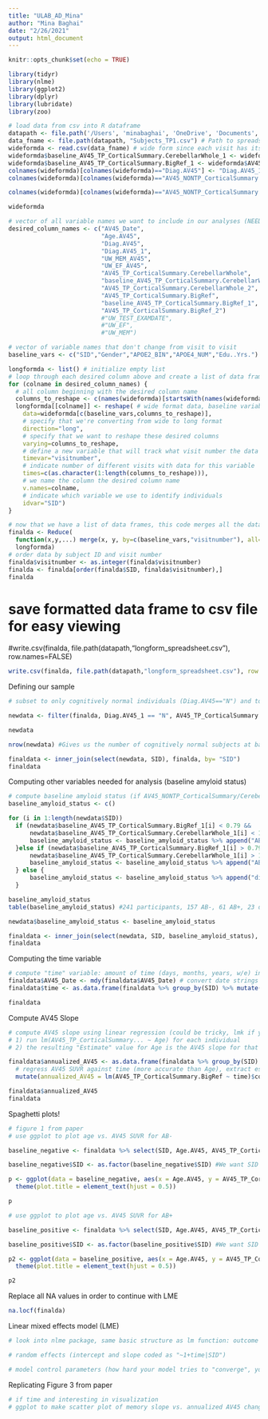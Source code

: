 ```yaml
---
title: "ULAB_AD_Mina"
author: "Mina Baghai"
date: "2/26/2021"
output: html_document
---
```


```r
knitr::opts_chunk$set(echo = TRUE)
```

```r
library(tidyr)
library(nlme)
library(ggplot2)
library(dplyr)
library(lubridate)
library(zoo)
```

``` r
# load data from csv into R dataframe
datapath <- file.path('/Users', 'minabaghai', 'OneDrive', 'Documents', 'Berkeley', 'ULab') # point to directory with data file
data_fname <- file.path(datapath, "Subjects_TP1.csv") # Path to spreadsheet 
wideformda <- read.csv(data_fname) # wide form since each visit has its own column, one row per individual
wideformda$baseline_AV45_TP_CorticalSummary.CerebellarWhole_1 <- wideformda$AV45_NONTP_CorticalSummary.CerebellarWhole_1
wideformda$baseline_AV45_TP_CorticalSummary.BigRef_1 <- wideformda$AV45_NONTP_CorticalSummary.BigRef_1
colnames(wideformda)[colnames(wideformda)=="Diag.AV45"] <- "Diag.AV45_1" #rename one annoying column
colnames(wideformda)[colnames(wideformda)=="AV45_NONTP_CorticalSummary.CerebellarWhole_1"] <- "AV45_TP_CorticalSummary.CerebellarWhole_1"

colnames(wideformda)[colnames(wideformda)=="AV45_NONTP_CorticalSummary.BigRef_1"] <- "AV45_TP_CorticalSummary.BigRef_1"

wideformda
```

```r
# vector of all variable names we want to include in our analyses (NEED TO ADD COLUMNS)
desired_column_names <- c("AV45_Date",
                          "Age.AV45",
                          "Diag.AV45",
                          "Diag.AV45_1",
                          "UW_MEM_AV45",
                          "UW_EF_AV45",
                          "AV45_TP_CorticalSummary.CerebellarWhole",
                          "baseline_AV45_TP_CorticalSummary.CerebellarWhole_1",
                          "AV45_TP_CorticalSummary.CerebellarWhole_2",
                          "AV45_TP_CorticalSummary.BigRef",
                          "baseline_AV45_TP_CorticalSummary.BigRef_1",
                          "AV45_TP_CorticalSummary.BigRef_2")
                          #"UW_TEST_EXAMDATE",
                          #"UW_EF",
                          #"UW_MEM")

# vector of variable names that don't change from visit to visit
baseline_vars <- c("SID","Gender","APOE2_BIN","APOE4_NUM","Edu..Yrs.")
```

```r
longformda <- list() # initialize empty list
# loop through each desired column above and create a list of data frames in long format with only the baseline variables and data from each visit for that column
for (colname in desired_column_names) {
  # all column beginning with the desired column name
  columns_to_reshape <- c(names(wideformda)[startsWith(names(wideformda), colname)])
  longformda[[colname]] <- reshape( # wide format data, baseline variables and desired columns only
    data=wideformda[c(baseline_vars,columns_to_reshape)],
    # specify that we're converting from wide to long format
    direction="long",
    # specify that we want to reshape these desired columns
    varying=columns_to_reshape,
    # define a new variable that will track what visit number the data comes from
    timevar="visitnumber",
    # indicate number of different visits with data for this variable
    times=c(as.character(1:length(columns_to_reshape))),
    # we name the column the desired column name
    v.names=colname,
    # indicate which variable we use to identify individuals
    idvar="SID")
}
```

```r
# now that we have a list of data frames, this code merges all the data frames together in a compact way
finalda <- Reduce(
  function(x,y,...) merge(x, y, by=c(baseline_vars,"visitnumber"), all=TRUE), # merge "by" all the baseline variables and visit number
  longformda)
# order data by subject ID and visit number
finalda$visitnumber <- as.integer(finalda$visitnumber)
finalda <- finalda[order(finalda$SID, finalda$visitnumber),]
finalda
```



# save formatted data frame to csv file for easy viewing
#write.csv(finalda, file.path(datapath,"longform_spreadsheet.csv"), row.names=FALSE)

```r
write.csv(finalda, file.path(datapath,"longform_spreadsheet.csv"), row.names=FALSE)
```

Defining our sample
```r
# subset to only cognitively normal individuals (Diag.AV45=="N") and to only individuals with 2+ PET scans (if AV45_TP_CorticalSummary/CerebellarWhole_2 is NA, remove)

newdata <- filter(finalda, Diag.AV45_1 == "N", AV45_TP_CorticalSummary.BigRef_2 != "NA", AV45_TP_CorticalSummary.CerebellarWhole_2 != "NA") 

newdata

nrow(newdata) #Gives us the number of cognitively normal subjects at baseline scan 241

finaldata <- inner_join(select(newdata, SID), finalda, by= "SID")
finaldata
```

Computing other variables needed for analysis (baseline amyloid status)
```r
# compute baseline amyloid status (if AV45_NONTP_CorticalSummary/CerebellarWhole_1 > 1.11 (see paper), then AB+)
baseline_amyloid_status <- c()

for (i in 1:length(newdata$SID))
  if (newdata$baseline_AV45_TP_CorticalSummary.BigRef_1[i] < 0.79 &&
      newdata$baseline_AV45_TP_CorticalSummary.CerebellarWhole_1[i] < 1.11) {
      baseline_amyloid_status <- baseline_amyloid_status %>% append("AB-")
  }else if (newdata$baseline_AV45_TP_CorticalSummary.BigRef_1[i] > 0.79 &&
      newdata$baseline_AV45_TP_CorticalSummary.CerebellarWhole_1[i] > 1.11) {
      baseline_amyloid_status <- baseline_amyloid_status %>% append("AB+")
  } else {
      baseline_amyloid_status <- baseline_amyloid_status %>% append("discordant") 
  }

baseline_amyloid_status
table(baseline_amyloid_status) #241 participants, 157 AB-, 61 AB+, 23 discordant 

newdata$baseline_amyloid_status <- baseline_amyloid_status

finaldata <- inner_join(select(newdata, SID, baseline_amyloid_status), finalda, by= "SID")
finaldata

```

Computing the time variable
```r
# compute "time" variable: amount of time (days, months, years, w/e) in between AV45 scan and cognitive test (use dates of each from spreadsheet)
finaldata$AV45_Date <- mdy(finaldata$AV45_Date) # convert date strings to datetime using lubridate package
finaldata$time <- as.data.frame(finaldata %>% group_by(SID) %>% mutate(time = (AV45_Date - AV45_Date[1])/365))$time # create new variable "time" in years between first AV45 visit and current visit

finaldata
```
Compute AV45 Slope
```r
# compute AV45 slope using linear regression (could be tricky, lmk if you need help:
# 1) run lm(AV45_TP_CorticalSummary... ~ Age) for each individual
# 2) the resulting "Estimate" value for Age is the AV45 slope for that individual

finaldata$annualized_AV45 <- as.data.frame(finaldata %>% group_by(SID) %>% # for each individual
  # regress AV45 SUVR against time (more accurate than Age), extract estimate for time (slope)
  mutate(annualized_AV45 = lm(AV45_TP_CorticalSummary.BigRef ~ time)$coefficients["time"]))$annualized_AV45

finaldata$annualized_AV45
finaldata
```

Spaghetti plots!
```r
# figure 1 from paper
# use ggplot to plot age vs. AV45 SUVR for AB-

baseline_negative <- finaldata %>% select(SID, Age.AV45, AV45_TP_CorticalSummary.BigRef, baseline_amyloid_status) %>% filter(baseline_amyloid_status == "AB-") %>% na.omit

baseline_negative$SID <- as.factor(baseline_negative$SID) #We want SID to be categorical variable, otherwise R thinks it's a numerical value and will assign colors based on gradient

p <- ggplot(data = baseline_negative, aes(x = Age.AV45, y = AV45_TP_CorticalSummary.BigRef, group = SID)) +geom_point(aes(color = SID)) + geom_line(aes(color = SID)) + geom_hline(yintercept = 0.79, linetype = "dotted") + theme(legend.position = "none") +xlim(50, 100)+ylim(0.65, 0.95) + ggtitle("Baseline Negative") + labs(y="Florbetapir SUVR", x = "Age (years)")+
  theme(plot.title = element_text(hjust = 0.5))

p

# use ggplot to plot age vs. AV45 SUVR for AB+

baseline_positive <- finaldata %>% select(SID, Age.AV45, AV45_TP_CorticalSummary.BigRef, baseline_amyloid_status) %>% filter(baseline_amyloid_status == "AB+") %>% na.omit

baseline_positive$SID <- as.factor(baseline_positive$SID) #We want SID to be categorical variable, otherwise R thinks it's a numerical value and will assign colors based on gradient

p2 <- ggplot(data = baseline_positive, aes(x = Age.AV45, y = AV45_TP_CorticalSummary.BigRef, group = SID)) +geom_point(aes(color = SID)) + geom_line(aes(color = SID)) + geom_hline(yintercept = 0.79, linetype = "dotted") + theme(legend.position = "none") +xlim(50, 100)+ylim(0.70, 1.25) + ggtitle("Baseline Positive") + labs(y="Florbetapir SUVR", x = "Age (years)")+
  theme(plot.title = element_text(hjust = 0.5))

p2
```
Replace all NA values in order to continue with LME
```r
na.locf(finalda)
```

Linear mixed effects model (LME)
```r
# look into nlme package, same basic structure as lm function: outcome ~ independent variables, also need to define:

# random effects (intercept and slope coded as "~1+time|SID")

# model control parameters (how hard your model tries to "converge", you can google this if interested but I would use these very liberal parameters: control = lmeControl(opt="optim",maxIter=100,msMaxIter=100,niterEM=50,msMaxEval=400))
```

Replicating Figure 3 from paper
```r
# if time and interesting in visualization
# ggplot to make scatter plot of memory slope vs. annualized AV45 change, fit with geom_smooth(method='lm')
```


